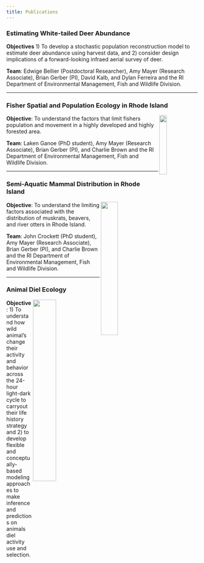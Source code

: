 ```yaml
---
title: Publications
---
```



### Estimating White-tailed Deer Abundance

**Objectives** 1) To develop a stochastic population reconstruction model to estimate deer abundance using harvest data, and 2) consider design implications of a forward-looking infraed aerial survey of deer.

**Team**: Edwige Bellier (Postdoctoral Researcher), Amy Mayer (Research Associate), Brian Gerber (PI), David Kalb, and Dylan Ferreira and the RI Department of Environmental Management, Fish and Wildlife Division.


----

### Fisher Spatial and Population Ecology in Rhode Island

<img align="right" src="fisher.jpg" style="height: 20%; width: 20%; object-fit: contain">

 **Objective**: To understand the factors that limit fishers population and movement in a highly developed and highly forested area.

**Team**: Laken Ganoe (PhD student), Amy Mayer (Research Associate), Brian Gerber (PI), and Charlie Brown and the RI Department of Environmental Management, Fish and Wildlife Division.  


----


### Semi-Aquatic Mammal Distribution in Rhode Island

<img align="right" src="beaver.jpg" style="height: 30%; width: 30%; object-fit: contain">

**Objective**: To understand the limiting factors associated with the distribution of muskrats, beavers, and river otters in Rhode Island.

**Team**: John Crockett (PhD student), Amy Mayer (Research Associate), Brian Gerber (PI), and Charlie Brown and the RI Department of Environmental Management, Fish and Wildlife Division.


----

### Animal Diel Ecology

<img align="right" src="diel.png" style="height: 35%; width: 35%; object-fit: contain">

**Objective**: 1) To understand how wild animal's change their activity and behavior across the 24-hour light-dark cycle to carryout their life history strategy and 2) to develop flexible and conceptually-based modeling approaches to make inference and predictions on animals diel activity use and selection.




